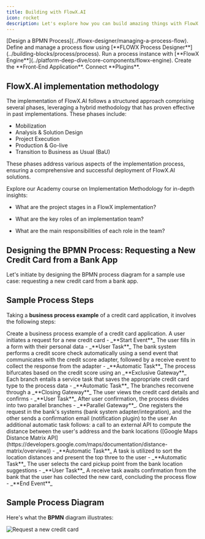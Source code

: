 ```yaml
---
title: Building with FlowX.AI
icon: rocket
description: Let's explore how you can build amazing things with FlowX.AI.
---
```



<AccordionGroup>
  <Accordion title="BPMN Process" icon="sitemap">
    [Design a BPMN Process](../flowx-designer/managing-a-process-flow).
  </Accordion>
  <Accordion title="Process Flow" icon="arrow-progress">
    Define and manage a process flow using [**FLOWX Process Designer**](../building-blocks/process/process).  
 </Accordion>
  <Accordion title="Process Execution" icon="play">
   Run a process instance with [**FlowX Engine**](../platform-deep-dive/core-components/flowx-engine).
  </Accordion>
    <Accordion title="Front-End Application" icon="desktop">
    Create the **Front-End Application**.
    </Accordion>
  <Accordion title="Plugins" icon="puzzle-piece">
    Connect **Plugins**.
    </Accordion>
</AccordionGroup>

## FlowX.AI implementation methodology

The implementation of FlowX.AI follows a structured approach comprising several phases, leveraging a hybrid methodology that has proven effective in past implementations. These phases include:

- Mobilization
- Analysis & Solution Design
- Project Execution
- Production & Go-live
- Transition to Business as Usual (BaU)

These phases address various aspects of the implementation process, ensuring a comprehensive and successful deployment of FlowX.AI solutions.

Explore our Academy course on Implementation Methodology for in-depth insights:

- What are the project stages in a FlowX implementation?

- What are the key roles of an implementation team?

- What are the main responsibilities of each role in the team?

<Card title ="Implementation Methodology academy course" href="https://academy.flowx.ai/explore/flowxai-implementation-methodology" icon="school">
</Card>

## Designing the BPMN Process: Requesting a New Credit Card from a Bank App

Let's initiate by designing the BPMN process diagram for a sample use case: requesting a new credit card from a bank app.

## Sample Process Steps

Taking a **business process example** of a credit card application, it involves the following steps:


<Steps>

  <Step title="Create Business Process Example">
    Create a business process example of a credit card application.
  </Step>


  <Step title="Initiate Credit Card Request">
    A user initiates a request for a new credit card - _**Start Event**_
  </Step>


  <Step title="Fill in Personal Data">
    The user fills in a form with their personal data - _**User Task**_
  </Step>


  <Step title="Automated Credit Score Check">
    The bank system performs a credit score check automatically using a send event that communicates with the credit score adapter, followed by a receive event to collect the response from the adapter - _**Automatic Task**_
  </Step>


  <Step title="Credit Score Bifurcation">
    The process bifurcates based on the credit score using an _**Exclusive Gateway**_
  </Step>


  <Step title="Save Credit Card Type">
    Each branch entails a service task that saves the appropriate credit card type to the process data - _**Automatic Task**_
  </Step>


  <Step title="Branch Reconciliation">
    The branches reconvene through a _**Closing Gateway**_
  </Step>


  <Step title="View and Confirm Credit Card Details">
    The user views the credit card details and confirms - _**User Task**_
  </Step>


  <Step title="Parallel Branching">
    After user confirmation, the process divides into two parallel branches - _**Parallel Gateway**_. One registers the request in the bank's systems (bank system adapter/integration), and the other sends a confirmation email (notification plugin) to the user
  </Step>


  <Step title="External API Call">
    An additional automatic task follows: a call to an external API to compute the distance between the user's address and the bank locations ([Google Maps Distance Matrix API](https://developers.google.com/maps/documentation/distance-matrix/overview)) - _**Automatic Task**_
  </Step>


  <Step title="Sort Location Distances">
    A task is utilized to sort the location distances and present the top three to the user - _**Automatic Task**_
  </Step>


  <Step title="Select Card Pickup Point">
    The user selects the card pickup point from the bank location suggestions - _**User Task**_
  </Step>


  <Step title="Receive Confirmation">
    A receive task awaits confirmation from the bank that the user has collected the new card, concluding the process flow - _**End Event**_
  </Step>
</Steps>


## Sample Process Diagram

Here's what the **BPMN** diagram illustrates:

![Request a new credit card](https://s3.eu-west-1.amazonaws.com/docx.flowx.ai/3.5/request_a_credit_card_new.png)

<Card title="Download process sample" a href="https://s3.eu-west-1.amazonaws.com/docx.flowx.ai/release40/sample_bpmn_process_new_credit_card.bpmn" icon="download">
</Card>
